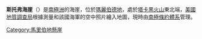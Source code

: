 {{coord|76|10|S|111|46|W|display=title}}

'''斯托弗海崖'''（{{lang-en|Stauffer Bluff}}）是[[南極洲|南極洲]]的海崖，位於[[瑪麗伯德地|瑪麗伯德地]]，處於[[塔卡黑火山|塔卡黑火山]]東北端，[[美國地質調查局|美國地質調查局]]根據測量和該國海軍的空中照片繪入地圖，現時由[[南極條約體系|南極條約體系]]管理。

{{DEFAULTSORT:Stauffer Bluff}}
[[Category:馬里伯地懸崖|Category:馬里伯地懸崖]]


{{MarieByrdLand-geo-stub}}